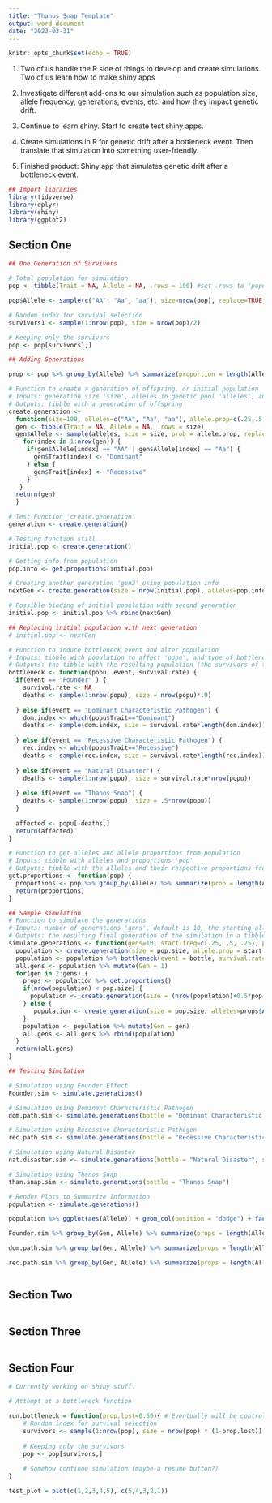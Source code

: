 ```yaml
---
title: "Thanos Snap Template"
output: word_document
date: "2023-03-31"
---
```


```r
knitr::opts_chunk$set(echo = TRUE)
```



1. Two of us handle the R side of things to develop and create simulations. Two of us learn how to make shiny apps

2. Investigate different add-ons to our simulation such as population size, allele frequency, generations, events, etc. and how they impact genetic drift.

3. Continue to learn shiny. Start to create test shiny apps.

4. Create simulations in R for genetic drift after a bottleneck event. Then translate that simulation into something user-friendly.

5. Finished product: Shiny app that simulates genetic drift after a bottleneck event.


```r
## Import libraries
library(tidyverse)
library(dplyr)
library(shiny)
library(ggplot2)
```



## Section One

```r
## One Generation of Survivors

# Total population for simulation
pop <- tibble(Trait = NA, Allele = NA, .rows = 100) #set .rows to 'population_size'

pop$Allele <- sample(c("AA", "Aa", "aa"), size=nrow(pop), replace=TRUE, prob=c(0.25, 0.5, 0.25)) #Eventually prob will be set by initial_frequency

# Random index for survival selection
survivors1 <- sample(1:nrow(pop), size = nrow(pop)/2)

# Keeping only the survivors
pop <- pop[survivors1,]

## Adding Generations

prop <- pop %>% group_by(Allele) %>% summarize(proportion = length(Allele)/nrow(pop))

```

```r
# Function to create a generation of offspring, or initial population
# Inputs: generation size 'size', alleles in genetic pool 'alleles', and allele proportion 'allele.prop'
# Outputs: tibble with a generation of offspring
create.generation <- 
  function(size=100, alleles=c("AA", "Aa", "aa"), allele.prop=c(.25,.5,.25)) {
  gen <- tibble(Trait = NA, Allele = NA, .rows = size)
  gen$Allele <- sample(alleles, size = size, prob = allele.prop, replace = TRUE)
    for(index in 1:nrow(gen)) {
     if(gen$Allele[index] == "AA" | gen$Allele[index] == "Aa") {
       gen$Trait[index] <- "Dominant"
     } else {
       gen$Trait[index] <- "Recessive"
     }
   }
  return(gen)
  }
```

```r
# Test Function 'create.generation'
generation <- create.generation()

# Testing function still
initial.pop <- create.generation()

# Getting info from population
pop.info <- get.proportions(initial.pop)

# Creating another generation 'gen2' using population info
nextGen <- create.generation(size = nrow(initial.pop), alleles=pop.info$Allele, allele.prop = pop.info$prop)

# Possible binding of initial population with second generation
initial.pop <- initial.pop %>% rbind(nextGen)

## Replacing initial population with next generation
# initial.pop <- nextGen

```

```r
# Function to induce bottleneck event and alter population
# Inputs: tibble with population to affect 'popu', and type of bottleneck event 'event', survival rate input 'survival.rate' changes survival rate of pathogen for each characteristic and how drastic natural distasters are
# Outputs: the tibble with the resulting population (the survivors of the population)
bottleneck <- function(popu, event, survival.rate) {
  if(event == "Founder" ) {
    survival.rate <- NA
    deaths <- sample(1:nrow(popu), size = nrow(popu)*.9)
    
  } else if(event == "Dominant Characteristic Pathogen") {
    dom.index <- which(popu$Trait=="Dominant")
    deaths <- sample(dom.index, size = survival.rate*length(dom.index))
    
  } else if(event == "Recessive Characteristic Pathogen") {
    rec.index <- which(popu$Trait=="Recessive")
    deaths <- sample(rec.index, size = survival.rate*length(rec.index))
    
  } else if(event == "Natural Disaster") {
    deaths <- sample(1:nrow(popu), size = survival.rate*nrow(popu))
    
  } else if(event == "Thanos Snap") {
    deaths <- sample(1:nrow(popu), size = .5*nrow(popu))
  }
  
  affected <- popu[-deaths,]
  return(affected)
}
```

```r
# Function to get alleles and allele proportions from population
# Inputs: tibble with alleles and proportions 'pop'
# Outputs: tibble with the alleles and their respective proportions from population
get.proportions <- function(pop) {
  proportions <- pop %>% group_by(Allele) %>% summarize(prop = length(Allele)/nrow(pop))
  return(proportions)
}
```

```r
## Sample simulation
# Function to simulate the generations
# Inputs: number of generations 'gens', default is 10, the starting allele frequency 'start.freq' ordered respective to 'AA', 'Aa', 'aa'. Also population size 'pop.size' and bottleneck event 'bottle' and survival rate for an event, specific to characteristic if either pathogen is chosen 'surv.rate'
# Outputs: the resulting final generation of the simulation in a tibble
simulate.generations <- function(gens=10, start.freq=c(.25, .5, .25), pop.size=100, bottle="Founder", surv.rate = NA) {
  population <- create.generation(size = pop.size, allele.prop = start.freq)
  population <- population %>% bottleneck(event = bottle, survival.rate = surv.rate)
  all.gens <- population %>% mutate(Gen = 1)
  for(gen in 2:gens) {
    props <- population %>% get.proportions()
    if(nrow(population) < pop.size) {
      population <- create.generation(size = (nrow(population)+0.5*pop.size), alleles=props$Allele, allele.prop=props$prop)
    } else {
       population <- create.generation(size = pop.size, alleles=props$Allele, allele.prop=props$prop)
    }
    population <- population %>% mutate(Gen = gen)
    all.gens <- all.gens %>% rbind(population)
  }
  return(all.gens)
}
```

```r
## Testing Simulation

# Simulation using Founder Effect
Founder.sim <- simulate.generations()

# Simulation using Dominant Characteristic Pathogen
dom.path.sim <- simulate.generations(bottle = "Dominant Characteristic Pathogen", surv.rate = 0.8)

# Simulation using Recessive Characteristic Pathogen
rec.path.sim <- simulate.generations(bottle = "Recessive Characteristic Pathogen", surv.rate = 0.8)

# Simulation using Natural Disaster
nat.disaster.sim <- simulate.generations(bottle = "Natural Disaster", surv.rate = 0.5)

# Simulation using Thanos Snap
than.snap.sim <- simulate.generations(bottle = "Thanos Snap")


```

```r
# Render Plots to Summarize Information
population <- simulate.generations()

population %>% ggplot(aes(Allele)) + geom_col(position = "dodge") + facet_wrap(vars(Gen))
```


```r

Founder.sim %>% group_by(Gen, Allele) %>% summarize(props = length(Allele)/nrow(Founder.sim)*10) %>% ggplot(aes(Gen, props)) + geom_col(aes(fill = Allele), position = "dodge")

dom.path.sim %>% group_by(Gen, Allele) %>% summarize(props = length(Allele)/nrow(dom.path.sim)*10) %>% ggplot(aes(Gen, props)) + geom_col(aes(fill = Allele), position = "dodge")

rec.path.sim %>% group_by(Gen, Allele) %>% summarize(props = length(Allele)/nrow(rec.path.sim)*10) %>% ggplot(aes(Gen, props)) + geom_col(aes(fill = Allele), position = "dodge")



```

## Section Two

```r

```

## Section Three

```r

```

## Section Four

```r
# Currently working on shiny stuff.

# Attempt at a bottleneck function

run.bottleneck = function(prop.lost=0.50){ # Eventually will be controlled by a slider/text input
    # Random index for survival selection
    survivors <- sample(1:nrow(pop), size = nrow(pop) * (1-prop.lost))
    
    # Keeping only the survivors
    pop <- pop[survivors,]
    
    # Somehow continue simulation (maybe a resume button?)
}

test_plot = plot(c(1,2,3,4,5), c(5,4,3,2,1))
```